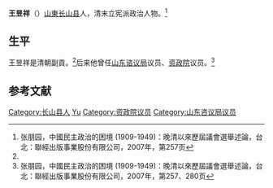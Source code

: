 '''王昱祥'''（{{bd|？||？|}}）[[山東|山東]][[长山县|长山县]]人，清末立宪派政治人物。<ref name=zpy>张朋园，中國民主政治的困境 (1909-1949)：晚清以來歷屆議會選舉述論，台北：聯經出版事業股份有限公司，2007年，第257页</ref>

==生平==
王昱祥是清朝副貢。<ref name=zpy/>后来他曾任[[山东谘议局|山东谘议局]]议员、[[资政院|资政院]]议员。<ref>张朋园，中國民主政治的困境 (1909-1949)：晚清以來歷屆議會選舉述論，台北：聯經出版事業股份有限公司，2007年，第257、280页</ref>

==参考文献==
{{reflist}}

{{清朝人物小作品}}
{{資政院議員}}
{{DEFAULTSORT:Wang yuxiang}}
[[Category:长山县人|Category:长山县人]]
[[Category:王姓|Yu]]
[[Category:资政院议员|Category:资政院议员]]
[[Category:山东咨议局议员|Category:山东咨议局议员]]